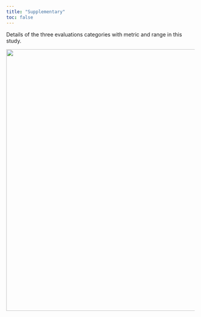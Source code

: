 ---
title: "Supplementary"
toc: false
---


<div class="level1"> 
Details of the three evaluations categories with metric and range in this study.


![](tab3.png){width=700}

</div>